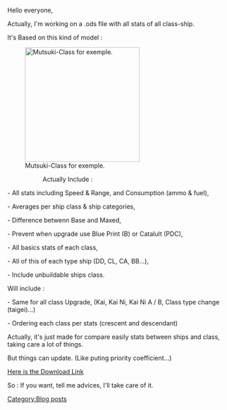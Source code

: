 Hello everyone,

Actually, I'm working on a .ods file with all stats of all class-ship.

It's Based on this kind of model :

[[File:Table_class_KC.png|thumb|left|260px|Mutsuki-Class for exemple.]]

:::: Actually Include :

- All stats including Speed & Range, and Consumption (ammo & fuel),

- Averages per ship class & ship categories,

- Difference betwenn Base and Maxed,

- Prevent when upgrade use Blue Print (B) or Catalult (PDC),

- All basics stats of each class,

- All of this of each type ship (DD, CL, CA, BB...),

- Include unbuildable ships class.

<p style="margin-left: 144px;"></p>

<p style="margin-left: 96px;"></p>





Will include :

- Same for all class Upgrade, (Kai, Kai Ni, Kai Ni A / B, Class type change (taigei)...)

- Ordering each class per stats (crescent and descendant)



Actually, it's just made for compare easily stats between ships and class, taking care a lot of things.

But things can update. (Like puting priority coefficient...)

[http://undersite.e-monsite.com/medias/files/table-des-class-kc-1.ods Here is the Download Link]

<span style="font-weight:normal;">So : If you want, tell me advices, I'll take care of it.</span>
[[Category:Blog posts]]